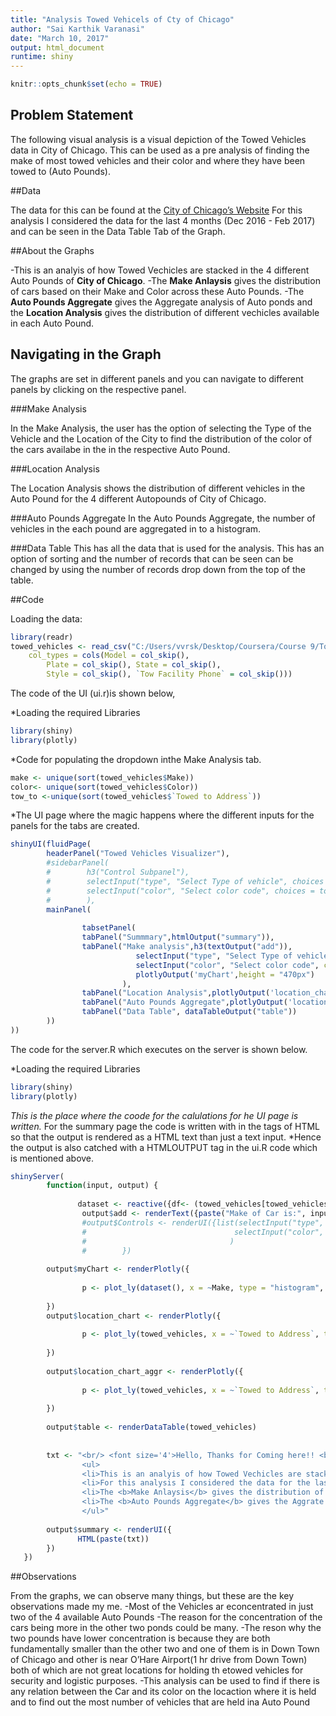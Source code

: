 ```yaml
---
title: "Analysis Towed Vehicels of Cty of Chicago"
author: "Sai Karthik Varanasi"
date: "March 10, 2017"
output: html_document
runtime: shiny
---
```


```r
knitr::opts_chunk$set(echo = TRUE)
```

## Problem Statement

The following visual analysis is a visual depiction of the Towed Vehicles data in City of Chicago. This can be used as a pre analysis of finding the make of most towed vehicles and their color and where they have been towed to (Auto Pounds).

##Data

The data for this can be found at the [City of Chicago's Website](https://data.cityofchicago.org/Transportation/Towed-Vehicles/ygr5-vcbg)
For this analysis I considered the data for the last 4 months (Dec 2016 - Feb 2017) and can be seen in the Data Table Tab of the Graph.


##About the Graphs 
 
 -This is an analyis of how Towed Vechicles are stacked in the 4 different Auto Pounds of **City of Chicago**.
 -The **Make Anlaysis** gives the distribution of cars based on their Make and Color across these Auto Pounds.
 -The **Auto Pounds Aggregate** gives the Aggregate analysis of Auto ponds and the **Location Analysis** gives the distribution of different vechicles  available in each Auto Pound.
 
 
## Navigating in the Graph

 The graphs are set in different panels and you can navigate to different panels by clicking on the respective panel.
 
###Make Analysis

In the Make Analysis, the user has the option of selecting the Type of the Vehicle and the Location of the City to find the distribution of the color of the  cars availabe in the in the respective Auto Pound.

###Location Analysis

The Location Analysis shows the distribution of different vehicles in the Auto Pound for the 4 different Autopounds of City of Chicago.


###Auto Pounds Aggregate
In the Auto Pounds Aggregate, the number of vehicles in the each pound are aggregated in to a histogram.

###Data Table
This has all the data that is used for the analysis. This has an option of sorting and the number of records that can be seen can be changed by using the number of records drop down from the top of the table.


##Code

Loading the data:

```r
library(readr)
towed_vehicles <- read_csv("C:/Users/vvrsk/Desktop/Coursera/Course 9/Towed_Vehicles.csv", 
    col_types = cols(Model = col_skip(), 
        Plate = col_skip(), State = col_skip(), 
        Style = col_skip(), `Tow Facility Phone` = col_skip()))

```



The code of the UI (ui.r)is shown below,


 *Loading the required Libraries
```r
library(shiny)
library(plotly)
```

 *Code for populating the dropdown inthe Make Analysis tab.
```r
make <- unique(sort(towed_vehicles$Make))
color<- unique(sort(towed_vehicles$Color))
tow_to <-unique(sort(towed_vehicles$`Towed to Address`))
```

 *The UI page where the magic happens where the different inputs for the panels for the tabs are created.
```r
shinyUI(fluidPage( 
        headerPanel("Towed Vehicles Visualizer"),  
        #sidebarPanel(
        #        h3("Control Subpanel"), 
        #        selectInput("type", "Select Type of vehicle", choices = make, selected=name[1]),
        #        selectInput("color", "Select color code", choices = tow_to, selected=name[2])
        #        ),  
        mainPanel(
                
                tabsetPanel(
                tabPanel("Summmary",htmlOutput("summary")),
                tabPanel("Make analysis",h3(textOutput("add")),
                            selectInput("type", "Select Type of vehicle", choices = make, selected=name[1]),
                            selectInput("color", "Select color code", choices = tow_to, selected=name[2]),
                            plotlyOutput('myChart',height = "470px")
                         ),
                tabPanel("Location Analysis",plotlyOutput('location_chart',height = "550px")),
                tabPanel("Auto Pounds Aggregate",plotlyOutput('location_chart_aggr',height = "550px")),
                tabPanel("Data Table", dataTableOutput("table"))
        ))
))

```



The code for the server.R which executes on the server is shown below.

 *Loading the required Libraries
```r
library(shiny)
library(plotly)
```


 *This is the place where the coode for the calulations for he UI page is written.
 *For the summary page the code is written with in the tags of HTML so that the output is rendered as a HTML text than just a text input.
 *Hence the output is also catched with a HTMLOUTPUT tag in the ui.R code which is mentioned above.
```r
shinyServer(
        function(input, output) {  
                
               dataset <- reactive({df<- (towed_vehicles[towed_vehicles$Make == input$type & towed_vehicles$`Towed to Address` == input$color, ])})
                output$add <- renderText({paste("Make of Car is:", input$type)})
                #output$Controls <- renderUI({list(selectInput("type", "Select Type of vehicle", make, selected=name[1]),
                #                                 selectInput("color", "Select color code", color, selected=name[2])
                #                                )
                #        })
             
        output$myChart <- renderPlotly({
                
                p <- plot_ly(dataset(), x = ~Make, type = "histogram", color = ~Color)
                
        }) 
        output$location_chart <- renderPlotly({
                
                p <- plot_ly(towed_vehicles, x = ~`Towed to Address`, type = "histogram", color = ~Make)
                
        })
        
        output$location_chart_aggr <- renderPlotly({
                
                p <- plot_ly(towed_vehicles, x = ~`Towed to Address`, type = "histogram",  text = ~paste('Make of Cars: ', Make))
                
        })
        
        output$table <- renderDataTable(towed_vehicles)
        
        
        txt <- "<br/> <font size='4'>Hello, Thanks for Coming here!! <br/> </font size>
                <ul>
                <li>This is an analyis of how Towed Vechicles are stacked in the 4 different Auto Pounds of <b>City of Chicago</b>. </li>
                <li>For this analysis I considered the data for the last 4 months (Dec 2016 - Feb 2017) and can be seen in the <b>Data Table</b> Tab of the Graph.</li> 
                <li>The <b>Make Anlaysis</b> gives the distribution of cars based on their Make and Color across these Auto Pounds.</li>
                <li>The <b>Auto Pounds Aggregate</b> gives the Aggrate analysis of Auto ponds and the <b>Location Analysis</b> gives the distribution of different vechicles available in each Auto Pound.</li>
                </ul>"
        
        output$summary <- renderUI({ 
               HTML(paste(txt))
        })
   }) 

```


 
##Observations

From the graphs, we can observe many things, but these are the key observations made my me.
 -Most of the Vehicles ar econcentrated in just two of the 4 available Auto Pounds
 -The reason for the concentration of the cars being more in the other two ponds could be many.
 -The reson why the two pounds have lower concentration is because they are both fundamentally smaller than the other two and one of them is in Down Town of Chicago and other is near O'Hare Airport(1 hr drive from Down Town) both of which are not great locations for holding th etowed vehicles for security and logistic purposes.
 -This analysis can be used to find if there is any relation between the Car and its color on the locaction where it is held and to find out the most number of vehicles that are held ina  Auto Pound